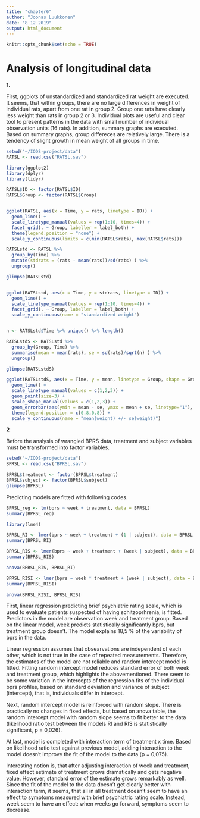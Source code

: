```yaml
---
title: "chapter6"
author: "Joonas Luukkonen"
date: "8 12 2019"
output: html_document
---
```


```r
knitr::opts_chunk$set(echo = TRUE)
```



# Analysis of longitudinal data

**1.**

First, ggplots of unstandardized and standardized rat weight are executed. It seems, that within groups, there are no large differences in weight of individual rats, apart from one rat in group 2. Group one rats have clearly less weight than rats in group 2 or 3. Individual plots are useful and clear tool to present patterns in the data with  small number of individual observation units (16 rats). In addition, summary graphs are executed. Based on summary graphs, group differeces are relatively large. There is a tendency of slight growth in mean weight of all groups in time.

```r
setwd("~/IODS-project/data")
RATSL <- read.csv("RATSL.sav")

library(ggplot2)
library(dplyr)
library(tidyr)

RATSL$ID <- factor(RATSL$ID)
RATSL$Group <- factor(RATSL$Group)


ggplot(RATSL, aes(x = Time, y = rats, linetype = ID)) +
  geom_line() +
  scale_linetype_manual(values = rep(1:10, times=4)) +
  facet_grid(. ~ Group, labeller = label_both) +
  theme(legend.position = "none") + 
  scale_y_continuous(limits = c(min(RATSL$rats), max(RATSL$rats)))

RATSLstd <- RATSL %>%
  group_by(Time) %>%
  mutate(stdrats = (rats - mean(rats))/sd(rats) ) %>%
  ungroup()

glimpse(RATSLstd)


ggplot(RATSLstd, aes(x = Time, y = stdrats, linetype = ID)) +
  geom_line() +
  scale_linetype_manual(values = rep(1:10, times=4)) +
  facet_grid(. ~ Group, labeller = label_both) +
  scale_y_continuous(name = "standardized weight")


n <- RATSLstd$Time %>% unique() %>% length()

RATSLstdS <- RATSLstd %>%
  group_by(Group, Time) %>%
  summarise(mean = mean(rats), se = sd(rats)/sqrt(n) ) %>%
  ungroup()

glimpse(RATSLstdS)

ggplot(RATSLstdS, aes(x = Time, y = mean, linetype = Group, shape = Group)) +
  geom_line() +
  scale_linetype_manual(values = c(1,2,3)) +
  geom_point(size=3) +
  scale_shape_manual(values = c(1,2,3)) +
  geom_errorbar(aes(ymin = mean - se, ymax = mean + se, linetype="1"), width=1) +
  theme(legend.position = c(0.8,0.8)) +
  scale_y_continuous(name = "mean(weight) +/- se(weight)")
```


  
**2**

Before the analysis of wrangled BPRS data, treatment and subject variables must be transformed into factor variables.

```r
setwd("~/IODS-project/data")
BPRSL <- read.csv("BPRSL.sav")

BPRSL$treatment <- factor(BPRSL$treatment)
BPRSL$subject <- factor(BPRSL$subject)
glimpse(BPRSL)
```


Predicting models are fitted with following codes.

```r
BPRSL_reg <- lm(bprs ~ week + treatment, data = BPRSL)
summary(BPRSL_reg)

library(lme4)

BPRSL_RI <- lmer(bprs ~ week + treatment + (1 | subject), data = BPRSL, REML = FALSE)
summary(BPRSL_RI)

BPRSL_RIS <- lmer(bprs ~ week + treatment + (week | subject), data = BPRSL, REML = FALSE)
summary(BPRSL_RIS)

anova(BPRSL_RIS, BPRSL_RI)

BPRSL_RISI <- lmer(bprs ~ week * treatment + (week | subject), data = BPRSL, REML = FALSE)
summary(BPRSL_RISI)

anova(BPRSL_RISI, BPRSL_RIS)
```

First, linear regression predicting brief psychiatric rating scale, which is used to evaluate patients suspected of having schitzoprhrenia, is fitted. Predictors in the model are observation week and treatment group. Based on the linear model, week predicts statistically significantly bprs, but treatment group doesn't. The model explains 18,5 % of the variability of bprs in the data.

Linear regression assumes that obsearvations are independent of each other,  which is not true in the case of repeated measurements. Therefore, the estimates of the model are not reliable and random intercept model is fitted. Fitting random intercept model reduces standard error of both week and treatment group, which highlights the abovementioned. There seem to be some variation in the intercepts of the regression fits of the individual bprs profiles, based on standard deviation and variance of subject (intercept), that is, individuals differ in intercept.

Next, random intercept model is reinforced with random slope. There is practically no changes in fixed effects, but based on anova table, the random intercept model with random slope seems to fit better to the data (likelihood ratio test between the models RI and RIS is statistically significant, p = 0,026).

At last, model is completed with interaction term of treatment x time. Based on likelihood ratio test against previous model, adding interaction to the model doesn't improve the fit of the model to the data (p = 0,075).

Interesting notion is, that after adjusting interaction of week and treatment, fixed effect estimate of treatment grows dramatically and gets negative value. However, standard error of the estimate grows remarkably as well. Since the fit of the model to the data doesn't get clearly better with interaction term, it seems, that all in all treatment doesn't seem to have an effect to symptoms measured with brief psychiatric rating scale. Instead, week seem to have an effect: when weeks go forward, symptoms seem to decrease.
